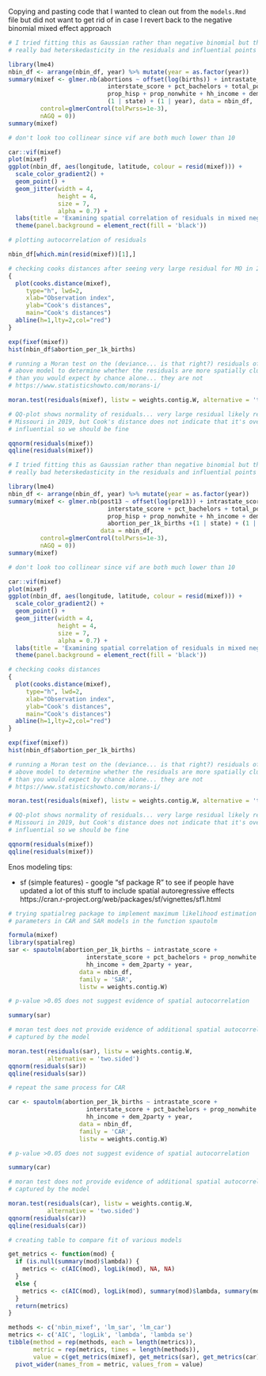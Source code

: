 
Copying and pasting code that I wanted to clean out from the `models.Rmd` file but did not want to get rid of in case I revert back to the negative binomial mixed effect approach


```r

# I tried fitting this as Gaussian rather than negative binomial but there was
# really bad heterskedasticity in the residuals and influential points

library(lme4)
nbin_df <- arrange(nbin_df, year) %>% mutate(year = as.factor(year))
summary(mixef <- glmer.nb(abortions ~ offset(log(births)) + intrastate_score +
                            interstate_score + pct_bachelors + total_population + 
                            prop_hisp + prop_nonwhite + hh_income + dem_2party + 
                            (1 | state) + (1 | year), data = nbin_df,
         control=glmerControl(tolPwrss=1e-3),
         nAGQ = 0))
summary(mixef)

# don't look too collinear since vif are both much lower than 10

car::vif(mixef)
plot(mixef)
ggplot(nbin_df, aes(longitude, latitude, colour = resid(mixef))) +
  scale_color_gradient2() +
  geom_point() +
  geom_jitter(width = 4,
              height = 4, 
              size = 7,
              alpha = 0.7) +
  labs(title = 'Examining spatial correlation of residuals in mixed negative binomial model') +
  theme(panel.background = element_rect(fill = 'black'))

# plotting autocorrelation of residuals

nbin_df[which.min(resid(mixef))[1],]

# checking cooks distances after seeing very large residual for MO in 2019
{
  plot(cooks.distance(mixef),
     type="h", lwd=2,
     xlab="Observation index",
     ylab="Cook's distances",
     main="Cook's distances")
  abline(h=1,lty=2,col="red")
}

exp(fixef(mixef))
hist(nbin_df$abortion_per_1k_births)

# running a Moran test on the (deviance... is that right?) residuals of the
# above model to determine whether the residuals are more spatially clustered
# than you would expect by chance alone... they are not
# https://www.statisticshowto.com/morans-i/

moran.test(residuals(mixef), listw = weights.contig.W, alternative = 'two.sided')

# QQ-plot shows normality of residuals... very large residual likely represents
# Missouri in 2019, but Cook's distance does not indicate that it's overly
# influential so we should be fine

qqnorm(residuals(mixef))
qqline(residuals(mixef))

```

```r

# I tried fitting this as Gaussian rather than negative binomial but there was
# really bad heterskedasticity in the residuals and influential points

library(lme4)
nbin_df <- arrange(nbin_df, year) %>% mutate(year = as.factor(year))
summary(mixef <- glmer.nb(post13 ~ offset(log(pre13)) + intrastate_score +
                            interstate_score + pct_bachelors + total_population + 
                            prop_hisp + prop_nonwhite + hh_income + dem_2party + 
                            abortion_per_1k_births +(1 | state) + (1 | year), 
                          data = nbin_df,
         control=glmerControl(tolPwrss=1e-3),
         nAGQ = 0))
summary(mixef)

# don't look too collinear since vif are both much lower than 10

car::vif(mixef)
plot(mixef)
ggplot(nbin_df, aes(longitude, latitude, colour = resid(mixef))) +
  scale_color_gradient2() +
  geom_point() +
  geom_jitter(width = 4,
              height = 4, 
              size = 7,
              alpha = 0.7) +
  labs(title = 'Examining spatial correlation of residuals in mixed negative binomial model') +
  theme(panel.background = element_rect(fill = 'black'))

# checking cooks distances
{
  plot(cooks.distance(mixef),
     type="h", lwd=2,
     xlab="Observation index",
     ylab="Cook's distances",
     main="Cook's distances")
  abline(h=1,lty=2,col="red")
}

exp(fixef(mixef))
hist(nbin_df$abortion_per_1k_births)

# running a Moran test on the (deviance... is that right?) residuals of the
# above model to determine whether the residuals are more spatially clustered
# than you would expect by chance alone... they are not
# https://www.statisticshowto.com/morans-i/

moran.test(residuals(mixef), listw = weights.contig.W, alternative = 'two.sided')

# QQ-plot shows normality of residuals... very large residual likely represents
# Missouri in 2019, but Cook's distance does not indicate that it's overly
# influential so we should be fine

qqnorm(residuals(mixef))
qqline(residuals(mixef))

```

Enos modeling tips:

- sf (simple features) - google "sf package R" to see if people have updated a lot of this stuff to include spatial autoregressive effects
https://cran.r-project.org/web/packages/sf/vignettes/sf1.html
  
```r

# trying spatialreg package to implement maximum likelihood estimation of model
# parameters in CAR and SAR models in the function spautolm

formula(mixef)
library(spatialreg)
sar <- spautolm(abortion_per_1k_births ~ intrastate_score + 
                      interstate_score + pct_bachelors + prop_nonwhite + 
                      hh_income + dem_2party + year,
                    data = nbin_df,
                    family = 'SAR',
                    listw = weights.contig.W)

# p-value >0.05 does not suggest evidence of spatial autocorrelation

summary(sar)

# moran test does not provide evidence of additional spatial autocorrelation not
# captured by the model

moran.test(residuals(sar), listw = weights.contig.W, 
           alternative = 'two.sided')
qqnorm(residuals(sar))
qqline(residuals(sar))

# repeat the same process for CAR

car <- spautolm(abortion_per_1k_births ~ intrastate_score + 
                      interstate_score + pct_bachelors + prop_nonwhite + 
                      hh_income + dem_2party + year,
                    data = nbin_df,
                    family = 'CAR',
                    listw = weights.contig.W)

# p-value >0.05 does not suggest evidence of spatial autocorrelation

summary(car)

# moran test does not provide evidence of additional spatial autocorrelation not
# captured by the model

moran.test(residuals(car), listw = weights.contig.W, 
           alternative = 'two.sided')
qqnorm(residuals(car))
qqline(residuals(car))

```


```r

# creating table to compare fit of various models

get_metrics <- function(mod) {
  if (is.null(summary(mod)$lambda)) {
    metrics <- c(AIC(mod), logLik(mod), NA, NA)
  }
  else {
    metrics <- c(AIC(mod), logLik(mod), summary(mod)$lambda, summary(mod)$lambda.se)
  }
  return(metrics)
}

methods <- c('nbin_mixef', 'lm_sar', 'lm_car')
metrics <- c('AIC', 'logLik', 'lambda', 'lambda se')
tibble(method = rep(methods, each = length(metrics)),
       metric = rep(metrics, times = length(methods)),
       value = c(get_metrics(mixef), get_metrics(sar), get_metrics(car))) %>% 
  pivot_wider(names_from = metric, values_from = value)

```

